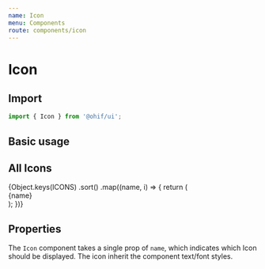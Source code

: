 ```yaml
---
name: Icon
menu: Components
route: components/icon
---
```



# Icon

## Import

```javascript
import { Icon } from '@ohif/ui';
```

## Basic usage

<Playground>
  <div className="p-4">
    <Icon name="series-active" className="text-primary-light m-4" />
  </div>
</Playground>

## All Icons

<div className="p-4 flex flex-wrap items-center bg-black py-8">
  {Object.keys(ICONS)
    .sort()
    .map((name, i) => {
      return (
        <React.Fragment key={i}>
          <div className="flex flex-col items-center w-48 py-4">
            <div className="flex items-center justify-center rounded border border-primary-light p-4 m-2 w-20 h-20">
              <Icon name={name} className="text-primary-light" />
            </div>
            <div className="break-normal text-white">{name}</div>
          </div>
        </React.Fragment>
      );
    })}
</div>

## Properties

<Props of={Icon} />

The `Icon` component takes a single prop of `name`, which indicates which Icon
should be displayed. The icon inherit the component text/font styles.
